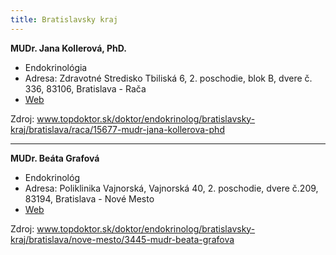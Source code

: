 ```yaml
---
title: Bratislavsky kraj
---
```


**MUDr. Jana Kollerová, PhD.**
- Endokrinológia
- Adresa: Zdravotné Stredisko Tbiliská 6, 2. poschodie, blok B, dvere č. 336, 83106, Bratislava - Rača
- [Web](endokrinologiaraca.wordpress.com/)

Zdroj: www.topdoktor.sk/doktor/endokrinolog/bratislavsky-kraj/bratislava/raca/15677-mudr-jana-kollerova-phd

____

**MUDr. Beáta Grafová**
- Endokrinológ 
- Adresa:  Poliklinika Vajnorská, Vajnorská 40, 2. poschodie, dvere č.209, 83194, Bratislava - Nové Mesto
- [Web](poliklinika-vajnorska.sk/wp-ambulancie/endokrinologicka/)


Zdroj: www.topdoktor.sk/doktor/endokrinolog/bratislavsky-kraj/bratislava/nove-mesto/3445-mudr-beata-grafova
